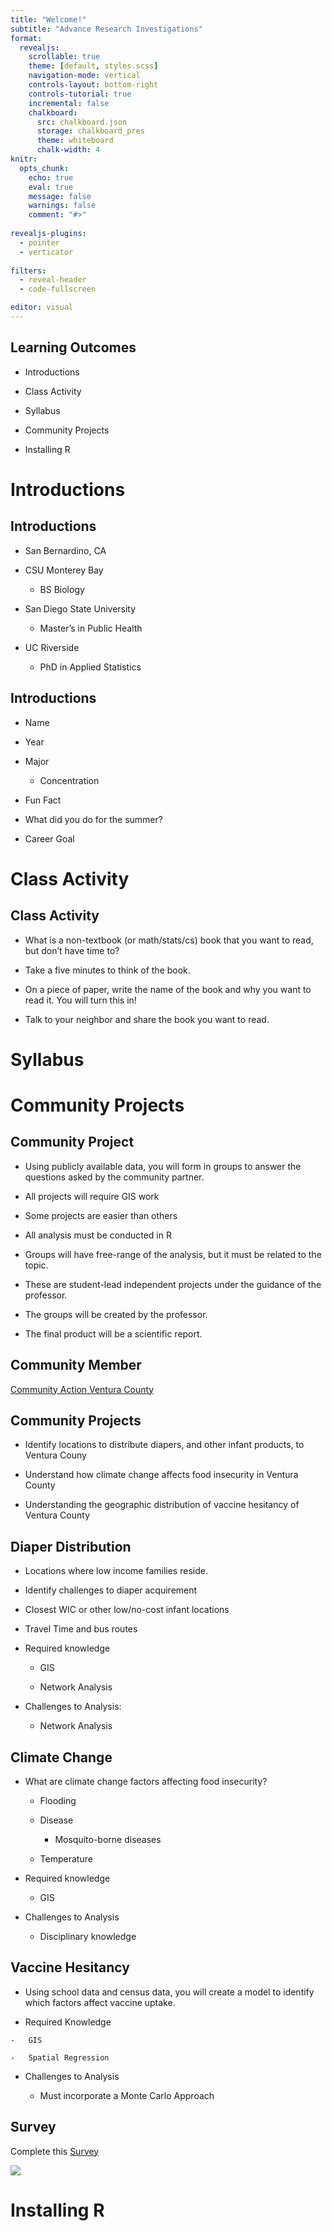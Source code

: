 ```yaml
---
title: "Welcome!"
subtitle: "Advance Research Investigations"
format:
  revealjs:
    scrollable: true
    theme: [default, styles.scss]
    navigation-mode: vertical
    controls-layout: bottom-right
    controls-tutorial: true
    incremental: false 
    chalkboard:
      src: chalkboard.json
      storage: chalkboard_pres
      theme: whiteboard
      chalk-width: 4
knitr:
  opts_chunk: 
    echo: true
    eval: true
    message: false
    warnings: false
    comment: "#>" 
    
revealjs-plugins:
  - pointer
  - verticator
  
filters: 
  - reveal-header
  - code-fullscreen

editor: visual
---
```


## Learning Outcomes

-   Introductions

-   Class Activity

-   Syllabus

-   Community Projects

-   Installing R

# Introductions

## Introductions

-   San Bernardino, CA

-   CSU Monterey Bay

    -   BS Biology

-   San Diego State University

    -   Master's in Public Health

-   UC Riverside

    -   PhD in Applied Statistics

## Introductions

::: nonincremental
-   Name

-   Year

-   Major

    -   Concentration

-   Fun Fact

-   What did you do for the summer?

-   Career Goal
:::

# Class Activity

## Class Activity

-   What is a non-textbook (or math/stats/cs) book that you want to read, but don't have time to?

-   Take a five minutes to think of the book.

-   On a piece of paper, write the name of the book and why you want to read it. You will turn this in!

-   Talk to your neighbor and share the book you want to read.

# Syllabus

# Community Projects

## Community Project

-   Using publicly available data, you will form in groups to answer the questions asked by the community partner.

-   All projects will require GIS work

-   Some projects are easier than others

-   All analysis must be conducted in R

-   Groups will have free-range of the analysis, but it must be related to the topic.

-   These are student-lead independent projects under the guidance of the professor.

-   The groups will be created by the professor.

-   The final product will be a scientific report.

## Community Member

[Community Action Ventura County](https://ca-vc.org/)

## Community Projects

-   Identify locations to distribute diapers, and other infant products, to Ventura Couny

-   Understand how climate change affects food insecurity in Ventura County

-   Understanding the geographic distribution of vaccine hesitancy of Ventura County

## Diaper Distribution

-   Locations where low income families reside.

-   Identify challenges to diaper acquirement

-   Closest WIC or other low/no-cost infant locations

-   Travel Time and bus routes

-   Required knowledge

    -   GIS

    -   Network Analysis

-   Challenges to Analysis:

    -   Network Analysis

## Climate Change

-   What are climate change factors affecting food insecurity?

    -   Flooding

    -   Disease

        -   Mosquito-borne diseases

    -   Temperature

-   Required knowledge

    -   GIS

-   Challenges to Analysis

    -   Disciplinary knowledge

## Vaccine Hesitancy

-   Using school data and census data, you will create a model to identify which factors affect vaccine uptake.

-   Required Knowledge

```         
-   GIS

-   Spatial Regression
```

-   Challenges to Analysis

    -   Must incorporate a Monte Carlo Approach

## Survey

Complete this [Survey](https://forms.gle/xgwoBzWWX4d6VLYLA)

![](https://www.inqs.info/m398_f23/files/img/frame.png){fig-alt="QR Code for survey" fig-align="center"}

# Installing R

## 
